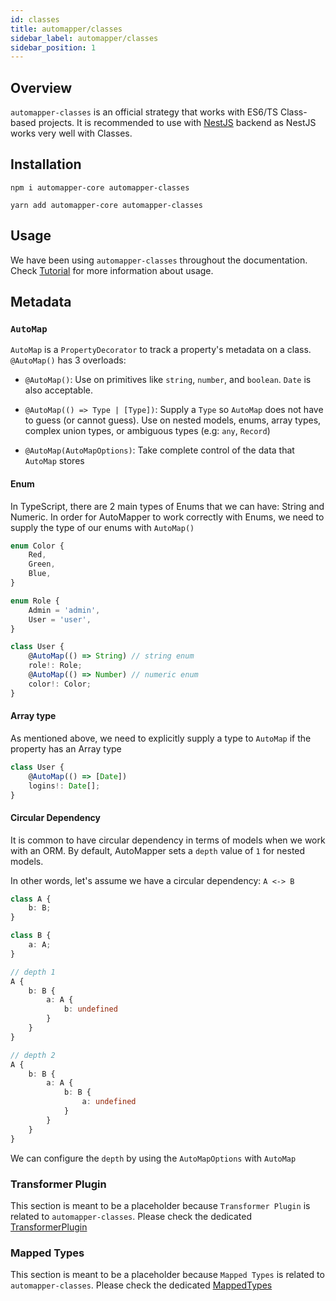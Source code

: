 ```yaml
---
id: classes
title: automapper/classes
sidebar_label: automapper/classes
sidebar_position: 1
---
```


## Overview

`automapper-classes` is an official strategy that works with ES6/TS Class-based projects. It is recommended to use with [NestJS](https://nestjs.com) backend as NestJS works very well with Classes.

## Installation

```shell
npm i automapper-core automapper-classes
```

```shell
yarn add automapper-core automapper-classes
```

## Usage

We have been using `automapper-classes` throughout the documentation. Check [Tutorial](../tutorial/preface) for more information about usage.

## Metadata

### `AutoMap`

`AutoMap` is a `PropertyDecorator` to track a property's metadata on a class. `@AutoMap()` has 3 overloads:

-   `@AutoMap()`: Use on primitives like `string`, `number`, and `boolean`. `Date` is also acceptable.
-   `@AutoMap(() => Type | [Type])`: Supply a `Type` so `AutoMap` does not have to guess (or cannot guess). Use on nested models, enums, array types, complex union types, or ambiguous types (e.g: `any`, `Record`)

-   `@AutoMap(AutoMapOptions)`: Take complete control of the data that `AutoMap` stores

#### Enum

In TypeScript, there are 2 main types of Enums that we can have: String and Numeric. In order for AutoMapper to work correctly with Enums, we need to supply the type of our enums with `AutoMap()`

```ts
enum Color {
    Red,
    Green,
    Blue,
}

enum Role {
    Admin = 'admin',
    User = 'user',
}

class User {
    @AutoMap(() => String) // string enum
    role!: Role;
    @AutoMap(() => Number) // numeric enum
    color!: Color;
}
```

#### Array type

As mentioned above, we need to explicitly supply a type to `AutoMap` if the property has an Array type

```ts
class User {
    @AutoMap(() => [Date])
    logins!: Date[];
}
```

#### Circular Dependency

It is common to have circular dependency in terms of models when we work with an ORM. By default, AutoMapper sets a `depth` value of `1` for nested models.

In other words, let's assume we have a circular dependency: `A <-> B`

```ts
class A {
    b: B;
}

class B {
    a: A;
}

// depth 1
A {
    b: B {
        a: A {
            b: undefined
        }
    }
}

// depth 2
A {
    b: B {
        a: A {
            b: B {
                a: undefined
            }
        }
    }
}
```

We can configure the `depth` by using the `AutoMapOptions` with `AutoMap`

### Transformer Plugin

This section is meant to be a placeholder because `Transformer Plugin` is related to `automapper-classes`. Please check the dedicated [TransformerPlugin](../misc/transformer-plugin)

### Mapped Types

This section is meant to be a placeholder because `Mapped Types` is related to `automapper-classes`. Please check the dedicated [MappedTypes](../misc/mapped-types)
